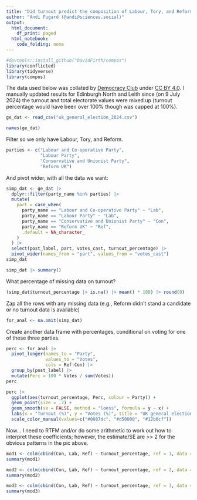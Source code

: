 ```yaml
---
title: "Did turnout predict the composition of Labour, Tory, and Reform votes in the 2024 UK general election?"
author: "Andi Fugard (@andi@sciences.social)"
output:
  html_document:
    df_print: paged
  html_notebook:
    code_folding: none
---
```


```r
#devtools::install_github("DavidFirth/compos")
library(conflicted)
library(tidyverse)
library(compos)
```




The data used below was collated by [Democracy Club](https://candidates.democracyclub.org.uk/data/?election_id=parl.2024-07-04&field_group=results) under [CC BY 4.0](https://creativecommons.org/licenses/by/4.0/). I manually updated results for Edinburgh North and Leith since (on 9 July 2024) the turnout and total electorate values were mixed up (turnout percentage would have been over 100% though was capped at 100%).


```r
ge_dat <- read_csv("uk_general_election_2024.csv")
```

```r
names(ge_dat)
```


Filter so we only have Labour, Tory, and Reform.

```r
parties <- c("Labour and Co-operative Party",
             "Labour Party",
             "Conservative and Unionist Party",
             "Reform UK")
```


And pivot wider, with all the data we want:

```r
simp_dat <- ge_dat |>
  dplyr::filter(party_name %in% parties) |>
  mutate(
    part = case_when(
      party_name == "Labour and Co-operative Party" ~ "Lab",
      party_name == "Labour Party" ~ "Lab",
      party_name == "Conservative and Unionist Party" ~ "Con",
      party_name == "Reform UK" ~ "Ref",     
      .default = NA_character_
    )
  ) |>
  select(post_label, part, votes_cast, turnout_percentage) |>
  pivot_wider(names_from = "part", values_from = "votes_cast")
simp_dat
```


```r
simp_dat |> summary()
```

What percentage of missing data on turnout?

```r
(simp_dat$turnout_percentage |> is.na() |> mean() * 100) |> round(0)
```


Zap all the rows with any missing data (e.g., Reform didn't stand a candidate or no turnout data is available)

```r
for_anal <- na.omit(simp_dat)
```

Create another data frame with percentages, conditional on voting for one of these three parties.

```r
perc <- for_anal |>
  pivot_longer(names_to = "Party",
               values_to = "Votes",
               cols = Ref:Con) |>
  group_by(post_label) |>
  mutate(Perc = 100 * Votes / sum(Votes))
perc
```


```r
perc |>
  ggplot(aes(turnout_percentage, Perc, colour = Party)) +
  geom_point(size = .7) +
  geom_smooth(se = FALSE, method = "loess", formula = y ~ x) +
  labs(x = "Turnout (%)", y = "Votes (%)", title = "UK general election 2024", caption = "Percentage votes are conditional on voting Tory, Labour, or Reform") +
  scale_color_manual(values=c("#0087dc", "#d50000", "#12b6cf"))
```




Now... I need to RTFM and/or do some arithmetic to work out how to interpret these coefficients; however, the estimate/SE are >> 2 for the obvious patterns in the pic above.

```r
mod1 <- colm(cbind(Con, Lab, Ref) ~ turnout_percentage, ref = 1, data = for_anal)
summary(mod1)
```


```r
mod2 <- colm(cbind(Con, Lab, Ref) ~ turnout_percentage, ref = 2, data = for_anal)
summary(mod2)
```


```r
mod3 <- colm(cbind(Con, Lab, Ref) ~ turnout_percentage, ref = 3, data = for_anal)
summary(mod3)
```
